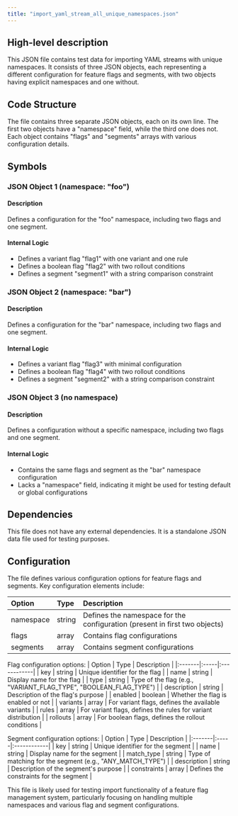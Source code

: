 ```yaml
---
title: "import_yaml_stream_all_unique_namespaces.json"
---
```


## High-level description
This JSON file contains test data for importing YAML streams with unique namespaces. It consists of three JSON objects, each representing a different configuration for feature flags and segments, with two objects having explicit namespaces and one without.

## Code Structure
The file contains three separate JSON objects, each on its own line. The first two objects have a "namespace" field, while the third one does not. Each object contains "flags" and "segments" arrays with various configuration details.

## Symbols

### JSON Object 1 (namespace: "foo")
#### Description
Defines a configuration for the "foo" namespace, including two flags and one segment.

#### Internal Logic
- Defines a variant flag "flag1" with one variant and one rule
- Defines a boolean flag "flag2" with two rollout conditions
- Defines a segment "segment1" with a string comparison constraint

### JSON Object 2 (namespace: "bar")
#### Description
Defines a configuration for the "bar" namespace, including two flags and one segment.

#### Internal Logic
- Defines a variant flag "flag3" with minimal configuration
- Defines a boolean flag "flag4" with two rollout conditions
- Defines a segment "segment2" with a string comparison constraint

### JSON Object 3 (no namespace)
#### Description
Defines a configuration without a specific namespace, including two flags and one segment.

#### Internal Logic
- Contains the same flags and segment as the "bar" namespace configuration
- Lacks a "namespace" field, indicating it might be used for testing default or global configurations

## Dependencies
This file does not have any external dependencies. It is a standalone JSON data file used for testing purposes.

## Configuration
The file defines various configuration options for feature flags and segments. Key configuration elements include:

| Option | Type | Description |
|:-------|:-----|:------------|
| namespace | string | Defines the namespace for the configuration (present in first two objects) |
| flags | array | Contains flag configurations |
| segments | array | Contains segment configurations |

Flag configuration options:
| Option | Type | Description |
|:-------|:-----|:------------|
| key | string | Unique identifier for the flag |
| name | string | Display name for the flag |
| type | string | Type of the flag (e.g., "VARIANT_FLAG_TYPE", "BOOLEAN_FLAG_TYPE") |
| description | string | Description of the flag's purpose |
| enabled | boolean | Whether the flag is enabled or not |
| variants | array | For variant flags, defines the available variants |
| rules | array | For variant flags, defines the rules for variant distribution |
| rollouts | array | For boolean flags, defines the rollout conditions |

Segment configuration options:
| Option | Type | Description |
|:-------|:-----|:------------|
| key | string | Unique identifier for the segment |
| name | string | Display name for the segment |
| match_type | string | Type of matching for the segment (e.g., "ANY_MATCH_TYPE") |
| description | string | Description of the segment's purpose |
| constraints | array | Defines the constraints for the segment |

This file is likely used for testing import functionality of a feature flag management system, particularly focusing on handling multiple namespaces and various flag and segment configurations.